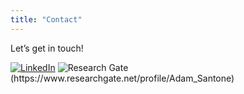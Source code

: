 ```yaml
---
title: "Contact"
---
```


Let's get in touch! 

[![LinkedIn](graphics/icons/linkedin/2-color/In-2C-21px-R.png)](https://www.linkedin.com/in/adam-santone-9a5a6a3/)
![Research Gate](graphics/icons/researchGate/rg_180.png)(https://www.researchgate.net/profile/Adam_Santone)